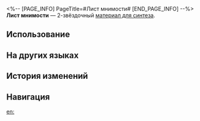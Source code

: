 <%-- [PAGE_INFO]
PageTitle=#Лист мнимости#
[END_PAGE_INFO] --%>
{{Предмет Инфобокс
|id          = 181009
|Изображение = Предмет Лист мнимости.png
|Тип         = Материал для синтеза
|Инвентарь   = Другие материалы
|Редкость    = 2
|Эффект      = 
|Описание    = Материал для синтеза уровня 2
|Источник1   = [[Сточный проход: отродья пламени и другие противники]]
|Источник2   = [[Владелец магазина]]
}}
{{Описание|Лист неизвестного происхождения.<br />Он не принадлежит какому-либо растению и представляет собой нечто более абстрактное.<br />Древний свет питает лист через жилки, являя его увядшую, но ещё не исчерпавшуюся силу.<br /><br />''«Один лист - один мир».''}}
'''Лист мнимости''' — 2-звёздочный [[Материалы для синтеза|материал для синтеза]].

==Использование==
{{Используется в создании}}

==На других языках==
{{На других языках
|en   = Leaf of Imaginary
|zhs  = 虚数残叶
|zht  = 虛數殘葉
|ja   = 虚数の枯れ葉
|ko   = 허수의 잎
|es   = Hoja imaginaria
|fr   = Feuille de l'imaginaire
|ru   = Лист мнимости
|th   = Leaf of Imaginary
|vi   = Mảnh Lá Số Ảo
|de   = Blatt des Imaginären
|id   = Leaf of Imaginary
|pt   = Folha de Imaginário
}}

==История изменений==
{{История изменений|3.5}}

==Навигация==
{{Материалы синтеза Навбокс}}

[[en:]]